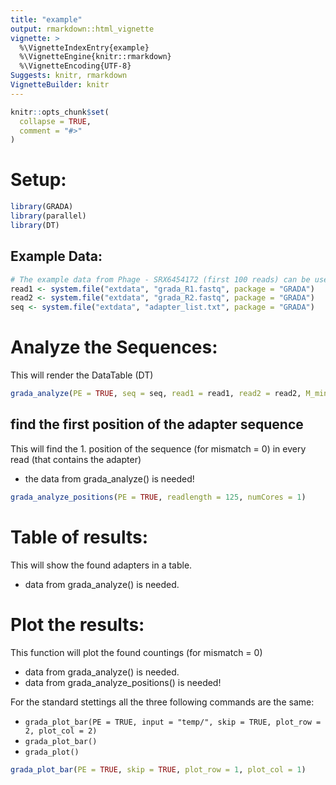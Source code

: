```yaml
---
title: "example"
output: rmarkdown::html_vignette
vignette: >
  %\VignetteIndexEntry{example}
  %\VignetteEngine{knitr::rmarkdown}
  %\VignetteEncoding{UTF-8}
Suggests: knitr, rmarkdown
VignetteBuilder: knitr
---
```


```r
knitr::opts_chunk$set(
  collapse = TRUE,
  comment = "#>"
)
```
# Setup:
```r
library(GRADA)
library(parallel)
library(DT)
```
## Example Data:
```r
# The example data from Phage - SRX6454172 (first 100 reads) can be used to test the function.
read1 <- system.file("extdata", "grada_R1.fastq", package = "GRADA")
read2 <- system.file("extdata", "grada_R2.fastq", package = "GRADA")
seq <- system.file("extdata", "adapter_list.txt", package = "GRADA")
```

# Analyze the Sequences:
This will render the DataTable (DT) 

```r
grada_analyze(PE = TRUE, seq = seq, read1 = read1, read2 = read2, M_min = 0)
```

## find the first position of the adapter sequence
This will find the 1. position of the sequence (for mismatch = 0) in every read (that contains the adapter)

- the data from grada_analyze() is needed!

```r
grada_analyze_positions(PE = TRUE, readlength = 125, numCores = 1)
```
# Table of results:
This will show the found adapters in a table.

- data from grada_analyze() is needed.

# Plot the results:
This function will plot the found countings (for mismatch = 0)  

- data from grada_analyze() is needed.
- data from grada_analyze_positions() is needed!  

For the standard stettings all the three following commands are the same:

- `grada_plot_bar(PE = TRUE, input = "temp/", skip = TRUE, plot_row = 2, plot_col = 2)`
- `grada_plot_bar()`
- `grada_plot()`

```r
grada_plot_bar(PE = TRUE, skip = TRUE, plot_row = 1, plot_col = 1)
```
